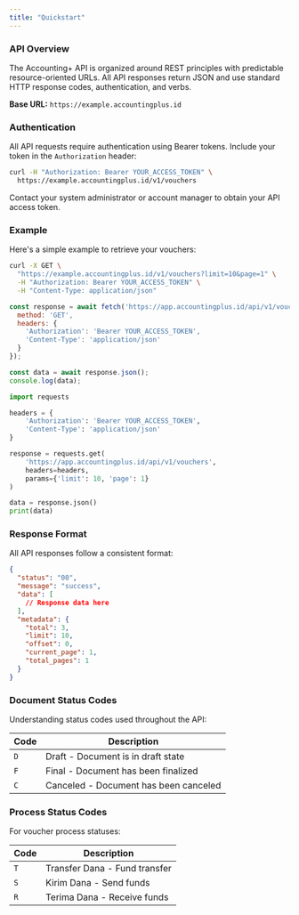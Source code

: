 ```yaml
---
title: "Quickstart"
---
```


### API Overview

The Accounting\+ API is organized around REST principles with predictable resource-oriented URLs. All API responses return JSON and use standard HTTP response codes, authentication, and verbs.

**Base URL:** `https://example.accountingplus.id`

### Authentication

All API requests require authentication using Bearer tokens. Include your token in the `Authorization` header:

```bash
curl -H "Authorization: Bearer YOUR_ACCESS_TOKEN" \
  https://example.accountingplus.id/v1/vouchers
```

<Note>
  Contact your system administrator or account manager to obtain your API access token.
</Note>

### Example

Here's a simple example to retrieve your vouchers:

<CodeGroup>

```bash cURL
curl -X GET \
  "https://example.accountingplus.id/v1/vouchers?limit=10&page=1" \
  -H "Authorization: Bearer YOUR_ACCESS_TOKEN" \
  -H "Content-Type: application/json"
```


```javascript JavaScript
const response = await fetch('https://app.accountingplus.id/api/v1/vouchers?limit=10&page=1', {
  method: 'GET',
  headers: {
    'Authorization': 'Bearer YOUR_ACCESS_TOKEN',
    'Content-Type': 'application/json'
  }
});

const data = await response.json();
console.log(data);
```


```python Python
import requests

headers = {
    'Authorization': 'Bearer YOUR_ACCESS_TOKEN',
    'Content-Type': 'application/json'
}

response = requests.get(
    'https://app.accountingplus.id/api/v1/vouchers',
    headers=headers,
    params={'limit': 10, 'page': 1}
)

data = response.json()
print(data)
```

</CodeGroup>

### Response Format

All API responses follow a consistent format:

```json
{
  "status": "00",
  "message": "success",
  "data": [
    // Response data here
  ],
  "metadata": {
    "total": 3,
    "limit": 10,
    "offset": 0,
    "current_page": 1,
    "total_pages": 1
  }
}
```

### Document Status Codes

Understanding status codes used throughout the API:

| Code | Description                           |
| ---- | ------------------------------------- |
| `D`  | Draft - Document is in draft state    |
| `F`  | Final - Document has been finalized   |
| `C`  | Canceled - Document has been canceled |

### Process Status Codes

For voucher process statuses:

| Code | Description                   |
| ---- | ----------------------------- |
| `T`  | Transfer Dana - Fund transfer |
| `S`  | Kirim Dana - Send funds       |
| `R`  | Terima Dana - Receive funds   |